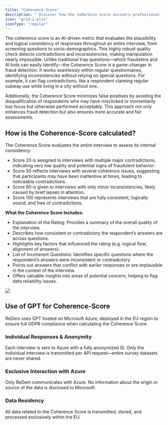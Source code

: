 ```yaml
---
title: "Coherence Score"
description: " Discover how the Coherence Score uncovers professional fraud that often goes undetected"
icon: "grid-2-plus"
iconType: "regular"
---
```


The coherence score is an AI-driven metric that evaluates the plausibility and logical consistency of responses throughout an entire interview, from screening questions to socio-demographics. This highly robust quality check detects contradictions and inconsistencies, making manipulation nearly impossible. Unlike traditional trap questions—which fraudsters and AI bots can easily identify—the Coherence Score is a game-changer in fraud detection. It works seamlessly within regular questionnaires, identifying inconsistencies without relying on special questions. For example, it can flag contradictions, like a respondent claiming regular subway use while living in a city without one.

Additionally, the Coherence Score minimizes false positives by avoiding the disqualification of respondents who may have misclicked or momentarily lost focus but otherwise performed acceptably. This approach not only enhances fraud detection but also ensures more accurate and fair assessments.

## How is the Coherence-Score calculated?

The Coherence Score evaluates the entire interview to assess its internal consistency:
- Score 20 is assigned to interviews with multiple major contradictions, indicating very low quality and potential signs of fraudulent behavior.
- Score 50 reflects interviews with several coherence issues, suggesting that participants may have been inattentive at times, leading to noticeable contradictions.
- Score 80 is given to interviews with only minor inconsistencies, likely caused by brief lapses in attention.
- Score 100 represents interviews that are fully consistent, logically sound, and free of contradictions.

**What the Coherence Score Includes:**
- Explanation of the Rating: Provides a summary of the overall quality of the interview.
- Describes how consistent or contradictory the respondent’s answers are across questions.
- Highlights key factors that influenced the rating (e.g. logical flow, alignment of answers).
- List of Incoherent Questions: Identifies specific questions where the respondent’s answers were inconsistent or contradictory.
- Points out answers that conflict with earlier responses or are implausible in the context of the interview.
- Offers valuable insights into areas of potential concern, helping to flag data reliability issues.

<img classname="hidden dark:block" src="/images/CHS-Evaluation-Example.png" />

## Use of GPT for Coherence-Score

ReDem uses GPT hosted on Microsoft Azure, deployed in the EU region to ensure full GDPR compliance when calculating the Coherence Score.

### Individual Responses & Anonymity

Each interview is sent to Azure with a fully anonymized ID. Only the individual interview is transmitted per API request—entire survey datasets are never shared.

### Exclusive Interaction with Azure

Only ReDem communicates with Azure. No information about the origin or source of the data is disclosed to Microsoft.

### Data Residency

All data related to the Coherence Score is transmitted, stored, and processed exclusively within the EU.